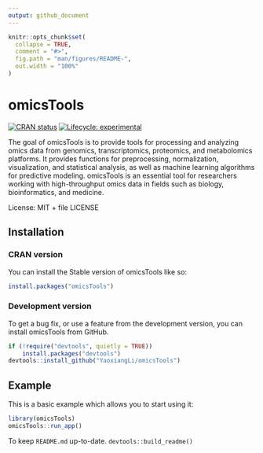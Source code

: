 ```yaml
---
output: github_document
---
```


<!-- README.md is generated from README.Rmd. Please edit that file -->

```r
knitr::opts_chunk$set(
  collapse = TRUE,
  comment = "#>",
  fig.path = "man/figures/README-",
  out.width = "100%"
)
```

# omicsTools

<!-- badges: start -->
[![CRAN status](https://www.r-pkg.org/badges/version/omicsTools)](https://cran.r-project.org/package=omicsTools)
[![Lifecycle: experimental](https://img.shields.io/badge/lifecycle-experimental-orange.svg)](https://lifecycle.r-lib.org/articles/stages.html#experimental)

<!-- badges: end -->

The goal of omicsTools is to provide tools for processing and analyzing omics data from genomics, transcriptomics, proteomics, and metabolomics platforms. It provides functions for preprocessing, normalization, visualization, and statistical analysis, as well as machine learning algorithms for predictive modeling. omicsTools is an essential tool for researchers working with high-throughput omics data in fields such as biology, bioinformatics, and medicine.

License: MIT + file LICENSE

## Installation

### CRAN version

You can install the Stable version of omicsTools like so:

```r
install.packages("omicsTools")
```

### Development version

To get a bug fix, or use a feature from the development version, you can install omicsTools from GitHub.
```r
if (!require("devtools", quietly = TRUE))
    install.packages("devtools")
devtools::install_github("YaoxiangLi/omicsTools")
```





## Example

This is a basic example which allows you to start using it:

```r
library(omicsTools)
omicsTools::run_app()
```
To keep `README.md` up-to-date. `devtools::build_readme()`
